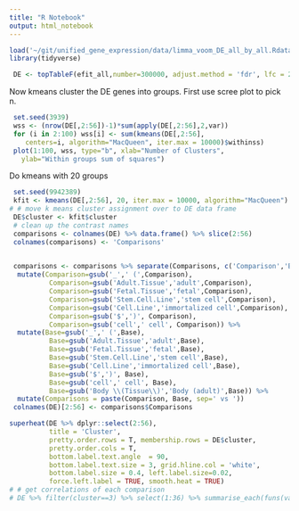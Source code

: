 ```yaml
---
title: "R Notebook"
output: html_notebook
---
```


```r
load('~/git/unified_gene_expression/data/limma_voom_DE_all_by_all.Rdata')
library(tidyverse)

 DE <- topTableF(efit_all,number=300000, adjust.method = 'fdr', lfc = 2) %>% rownames_to_column('Gene') %>% filter(adj.P.Val<0.01) %>% data.frame()

```

Now kmeans cluster the DE genes into groups. First use scree plot to pick n.
```r
 set.seed(3939)
 wss <- (nrow(DE[,2:56])-1)*sum(apply(DE[,2:56],2,var))
 for (i in 2:100) wss[i] <- sum(kmeans(DE[,2:56],
   	centers=i, algorithm="MacQueen", iter.max = 10000)$withinss)
 plot(1:100, wss, type="b", xlab="Number of Clusters",
   ylab="Within groups sum of squares")
```

Do kmeans with 20 groups
```r
 set.seed(9942389)
 kfit <- kmeans(DE[,2:56], 20, iter.max = 10000, algorithm="MacQueen") # 20 cluster solution
# # move k means cluster assignment over to DE data frame
 DE$cluster <- kfit$cluster
 # clean up the contrast names
 comparisons <- colnames(DE) %>% data.frame() %>% slice(2:56)
 colnames(comparisons) <- 'Comparisons'

 
 comparisons <- comparisons %>% separate(Comparisons, c('Comparison','Base'), sep='_vs_') %>% 
  mutate(Comparison=gsub('_',' (',Comparison), 
          Comparison=gsub('Adult.Tissue','adult',Comparison),
          Comparison=gsub('Fetal.Tissue','fetal',Comparison),
          Comparison=gsub('Stem.Cell.Line','stem cell',Comparison),
          Comparison=gsub('Cell.Line','immortalized cell',Comparison),
          Comparison=gsub('$',')', Comparison), 
          Comparison=gsub('cell',' cell', Comparison)) %>% 
  mutate(Base=gsub('_',' (',Base), 
          Base=gsub('Adult.Tissue','adult',Base),
          Base=gsub('Fetal.Tissue','fetal',Base),
          Base=gsub('Stem.Cell.Line','stem cell',Base),
          Base=gsub('Cell.Line','immortalized cell',Base),
          Base=gsub('$',')', Base), 
          Base=gsub('cell',' cell', Base), 
          Base=gsub('Body \\(Tissue\\)','Body (adult)',Base)) %>% 
  mutate(Comparisons = paste(Comparison, Base, sep=' vs '))
 colnames(DE)[2:56] <- comparisons$Comparisons
```

```r
superheat(DE %>% dplyr::select(2:56),
          title = 'Cluster',
          pretty.order.rows = T, membership.rows = DE$cluster,
          pretty.order.cols = T,
          bottom.label.text.angle  = 90,
          bottom.label.text.size = 3, grid.hline.col = 'white',
          bottom.label.size = 0.4, left.label.size=0.02, 
          force.left.label = TRUE, smooth.heat = TRUE)
# # get correlations of each comparison
# DE %>% filter(cluster==3) %>% select(1:36) %>% summarise_each(funs(var))
```
